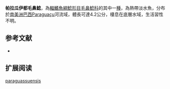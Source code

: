 {{Speciesbox
| name = 帕拉瓜伊都毛鼻鯰
| image = 
| image_width = 
| status = NE
| status_system = IUCN3.1
| genus = Ituglanis
| species = paraguassuensis
| authority = [[Campos-Paiva_&_Costa|Campos-Paiva & Costa]], 2007
| synonyms = 
}}

'''帕拉瓜伊都毛鼻鯰'''，為[[輻鰭魚綱|輻鰭魚綱]][[鯰形目|鯰形目]][[毛鼻鯰科|毛鼻鯰科]]的其中一[[種|種]]，為熱帶淡水魚，分布於[[南美洲|南美洲]][[巴西|巴西]]Paraguaçu河流域，體長可達4.2公分，棲息在底層水域，生活習性不明。

==参考文献==
*{{FishBase_species|genus=Ituglanis|species=paraguassuensis|year=2014|month=10}}

== 扩展阅读 ==
{{refbegin}}
{{wikispecies-inline|Ituglanis paraguassuensis|帕拉瓜伊都毛鼻鯰}}
{{refend}}
{{Taxonbar|from=Q5504967}}

[[Category:伊都毛鼻鯰属|paraguassuensis]]


{{鯰形目小作品}}